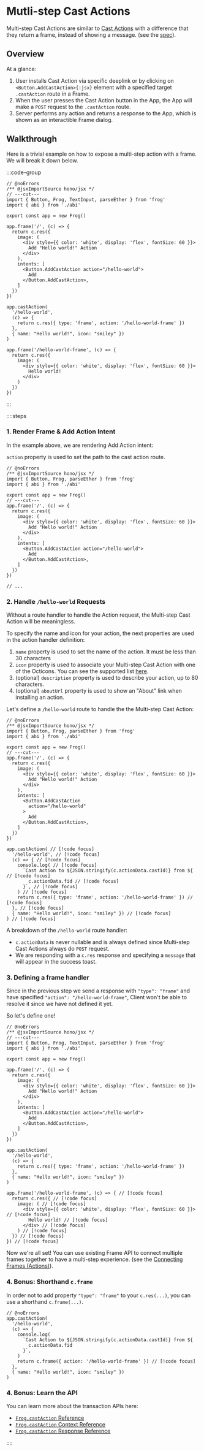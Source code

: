 # Mutli-step Cast Actions

Multi-step Cast Actions are similar to [Cast Actions](/concepts/cast-actions) with a difference that they return a frame, instead of showing a message. (see the [spec](https://warpcast.notion.site/Frames-Multi-step-actions-f469054de8fb4ffc8b8e2649a41b6ad9)).

## Overview

At a glance:

1. User installs Cast Action via specific deeplink or by clicking on `<Button.AddCastAction>{:jsx}` element with a specified target `.castAction` route in a Frame.
2. When the user presses the Cast Action button in the App, the App will make a `POST` request to the `.castAction` route.
3. Server performs any action and returns a response to the App, which is shown as an interactible Frame dialog.

## Walkthrough

Here is a trivial example on how to expose a multi-step action with a frame. We will break it down below.

:::code-group

```tsx twoslash [src/index.tsx]
// @noErrors
/** @jsxImportSource hono/jsx */
// ---cut---
import { Button, Frog, TextInput, parseEther } from 'frog'
import { abi } from './abi'

export const app = new Frog()

app.frame('/', (c) => {
  return c.res({
    image: (
      <div style={{ color: 'white', display: 'flex', fontSize: 60 }}>
        Add "Hello world!" Action
      </div>
    ),
    intents: [
      <Button.AddCastAction action="/hello-world">
        Add
      </Button.AddCastAction>,
    ]
  })
})

app.castAction(
  '/hello-world',
  (c) => {
    return c.res({ type: 'frame', action: '/hello-world-frame' })
  },
  { name: "Hello world!", icon: "smiley" })
)

app.frame('/hello-world-frame', (c) => {
  return c.res({
    image: (
      <div style={{ color: 'white', display: 'flex', fontSize: 60 }}>
        Hello world!
      </div>
    )
  })
})
```

:::

::::steps

### 1. Render Frame & Add Action Intent

In the example above, we are rendering Add Action intent:

`action` property is used to set the path to the cast action route.

```tsx twoslash [src/index.tsx]
// @noErrors
/** @jsxImportSource hono/jsx */
import { Button, Frog, parseEther } from 'frog'
import { abi } from './abi'

export const app = new Frog()
// ---cut---
app.frame('/', (c) => {
  return c.res({
    image: (
      <div style={{ color: 'white', display: 'flex', fontSize: 60 }}>
        Add "Hello world!" Action
      </div>
    ),
    intents: [
      <Button.AddCastAction action="/hello-world">
        Add
      </Button.AddCastAction>,
    ]
  })
})

// ...
```


### 2. Handle `/hello-world` Requests

Without a route handler to handle the Action request, the Multi-step Cast Action will be meaningless. 

To specify the name and icon for your action, the next properties are used in the action handler definition:
1. `name` property is used to set the name of the action. It must be less than 30 characters
2. `icon` property is used to associate your Multi-step Cast Action with one of the Octicons. You can see the supported list [here](https://warpcast.notion.site/Spec-Farcaster-Actions-84d5a85d479a43139ea883f6823d8caa).
3. (optional) `description` property is used to describe your action, up to 80 characters.
4. (optional) `aboutUrl` property is used to show an "About" link when installing an action.

Let's define a `/hello-world` route to handle the the Multi-step Cast Action:

```tsx twoslash [src/index.tsx]
// @noErrors
/** @jsxImportSource hono/jsx */
import { Button, Frog, parseEther } from 'frog'
import { abi } from './abi'

export const app = new Frog()
// ---cut---
app.frame('/', (c) => {
  return c.res({
    image: (
      <div style={{ color: 'white', display: 'flex', fontSize: 60 }}>
        Add "Hello world!" Action
      </div>
    ),
    intents: [
      <Button.AddCastAction
        action="/hello-world"
      >
        Add
      </Button.AddCastAction>,
    ]
  })
})

app.castAction( // [!code focus]
  '/hello-world', // [!code focus]
  (c) => { // [!code focus]
    console.log( // [!code focus]
      `Cast Action to ${JSON.stringify(c.actionData.castId)} from ${ // [!code focus]
        c.actionData.fid // [!code focus]
      }`, // [!code focus]
    ) // [!code focus]
    return c.res({ type: 'frame', action: '/hello-world-frame' }) // [!code focus]
  }, // [!code focus]
  { name: "Hello world!", icon: "smiley" }) // [!code focus]
) // [!code focus]
```

A breakdown of the `/hello-world` route handler:

- `c.actionData` is never nullable and is always defined since Multi-step Cast Actions always do `POST` request.
- We are responding with a `c.res` response and specifying a `message` that will appear in the success toast.

### 3. Defining a frame handler
Since in the previous step we send a response with `"type": "frame"` and have specified `"action": "/hello-world-frame"`, Client won't be able to resolve it since we have not defined it yet.

So let's define one!

```tsx twoslash [src/index.tsx]
// @noErrors
/** @jsxImportSource hono/jsx */
// ---cut---
import { Button, Frog, TextInput, parseEther } from 'frog'
import { abi } from './abi'

export const app = new Frog()

app.frame('/', (c) => {
  return c.res({
    image: (
      <div style={{ color: 'white', display: 'flex', fontSize: 60 }}>
        Add "Hello world!" Action
      </div>
    ),
    intents: [
      <Button.AddCastAction action="/hello-world">
        Add
      </Button.AddCastAction>,
    ]
  })
})

app.castAction(
  '/hello-world',
  (c) => {
    return c.res({ type: 'frame', action: '/hello-world-frame' })
  },
  { name: "Hello world!", icon: "smiley" })
)

app.frame('/hello-world-frame', (c) => { // [!code focus]
  return c.res({ // [!code focus]
    image: ( // [!code focus]
      <div style={{ color: 'white', display: 'flex', fontSize: 60 }}> // [!code focus]
        Hello world! // [!code focus]
      </div> // [!code focus]
    ) // [!code focus]
  }) // [!code focus]
}) // [!code focus]
```

Now we're all set! You can use existing Frame API to connect multiple frames together to have a multi-step experience. (see the [Connecting Frames (Actions)](/concepts/actions)).

### 4. Bonus: Shorthand `c.frame`

In order not to add property `"type": "frame"` to your `c.res(...)`, you can use a shorthand `c.frame(...)`.

```tsx twoslash [src/index.tsx]
// @noErrors
app.castAction(
  '/hello-world',
  (c) => {
    console.log(
      `Cast Action to ${JSON.stringify(c.actionData.castId)} from ${
        c.actionData.fid
      }`,
    ) 
    return c.frame({ action: '/hello-world-frame' }) // [!code focus]
  }, 
  { name: "Hello world!", icon: "smiley" })
)
```

### 4. Bonus: Learn the API

You can learn more about the transaction APIs here:

- [`Frog.castAction` Reference](/reference/frog-cast-action)
- [`Frog.castAction` Context Reference](/reference/frog-cast-action-context)
- [`Frog.castAction` Response Reference](/reference/frog-cast-action-response)

::::

